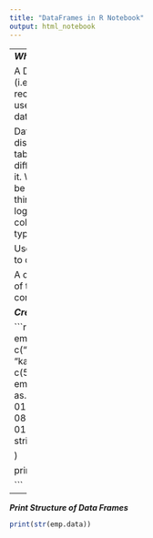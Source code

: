 ```yaml
---
title: "DataFrames in R Notebook"
output: html_notebook
---
```


---
***What is Dataframes ?***

A DataFrame in R is a tabular (i.e., 2-dimensional, rectangular) data structure used to store values of any data type.

Data Frames are data displayed in a format as a table. Data Frames can have different types of data inside it. While the first column can be character, the second and third can be numeric or logical. However, each column should have the same type of data.

Use the data.frame() function to create a data frame.


A dataframe is a special case of the list in which each component has equal length. 


***Creating A Data Frame***

```r
emp.data <- data.frame(
  emp_id = c(1:5),
  emp_name = c("ram", "shyam", "ramu", "kalu", "bhalu"),
  emp_sal = c(532,456,8654,2466,8654),
  emp_start_date = as.Date(c("2012-01-01","2013-12-01","2014-08-01","2014-06-01","2015-09-01")),
  stringsAsFactors = FALSE
  
)

print(emp.data)

```

---

***Print Structure of Data Frames***
```r
print(str(emp.data))
```

